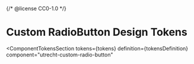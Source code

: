 {/* @license CC0-1.0 */}


<Meta id="css-custom-radio-button--design-tokens" title="CSS Component/Custom Radio Button/Design Tokens" />

# Custom RadioButton Design Tokens

<ComponentTokensSection
  tokens={tokens}
  definition={tokensDefinition}
  component="utrecht-custom-radio-button"
></ComponentTokensSection>
